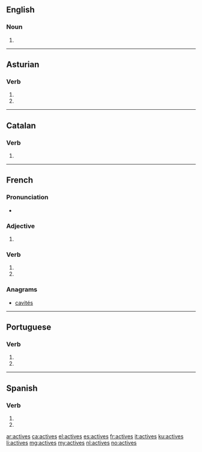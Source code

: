 ==English==

===Noun===
{{head|en|plural}}

# {{plural of|active|lang=en}}

----

==Asturian==

===Verb===
{{ast-verb form}}

# {{form of|second-person singular present indicative|activar|lang=ast}}
# {{form of|second-person singular present subjunctive|activar|lang=ast}}

----

==Catalan==

===Verb===
{{head|ca|verb form}}

# {{ca-verb form of|p=2|n=sg|t=pres|m=ind|activar}}

----

==French==

===Pronunciation===
* {{IPA|/ak.tiv/|lang=fr}}

===Adjective===
{{fr-adj-form}}

# {{feminine plural of|actif|lang=fr}}

===Verb===
{{fr-verb-form}}

# {{conjugation of|activer||2|s|pres|ind|lang=fr}}
# {{conjugation of|activer||2|s|pres|sub|lang=fr}}

===Anagrams===
* [[cavités#French|cavités]]

----

==Portuguese==

===Verb===
{{pt-verb-form}}

# {{conjugation of|activar||2|s|present|subjunctive|lang=pt}}
# {{conjugation of|activar||2|s|negative|imperative|lang=pt}}

----

==Spanish==

===Verb===
{{es-verb-form|activar}}

# {{es-verb form of|ending=ar|mood=imperative|sense=negative|pers=2|formal=no|number=singular|activar}}
# {{es-verb form of|ending=ar|mood=subjunctive|tense=present|pers=2|formal=no|number=singular|activar}}

[[ar:actives]]
[[ca:actives]]
[[el:actives]]
[[es:actives]]
[[fr:actives]]
[[it:actives]]
[[ku:actives]]
[[li:actives]]
[[mg:actives]]
[[my:actives]]
[[nl:actives]]
[[no:actives]]